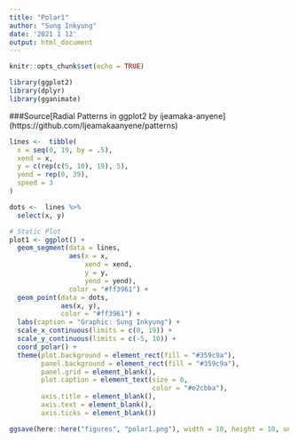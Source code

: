 ```yaml
---
title: "Polar1"
author: "Sung Inkyung"
date: '2021 1 12'
output: html_document
---
```


```r
knitr::opts_chunk$set(echo = TRUE)
```

```r
library(ggplot2)
library(dplyr)
library(gganimate)
```
###Source[Radial Patterns in ggplot2 by ijeamaka-anyene] (https://github.com/Ijeamakaanyene/patterns)

```r

lines <-  tibble(
  x = seq(0, 19, by = .5),
  xend = x, 
  y = c(rep(c(5, 10), 19), 5),
  yend = rep(0, 39),
  speed = 3
)

dots <-  lines %>% 
  select(x, y)

# Static Plot
plot1 <- ggplot() +
  geom_segment(data = lines,
               aes(x = x, 
                   xend = xend,
                   y = y,
                   yend = yend),
               color = "#ff3961") +
  geom_point(data = dots,
             aes(x, y),
             color = "#ff3961") +
  labs(caption = "Graphic: Sung Inkyung") +
  scale_x_continuous(limits = c(0, 19)) +
  scale_y_continuous(limits = c(-5, 10)) +
  coord_polar() +
  theme(plot.background = element_rect(fill = "#359c9a"),
        panel.background = element_rect(fill = "#359c9a"),
        panel.grid = element_blank(),
        plot.caption = element_text(size = 6,
                                    color = "#e2cbba"),
        axis.title = element_blank(),
        axis.text = element_blank(),
        axis.ticks = element_blank())

ggsave(here::here("figures", "polar1.png"), width = 10, height = 10, units = "cm")
 
```

